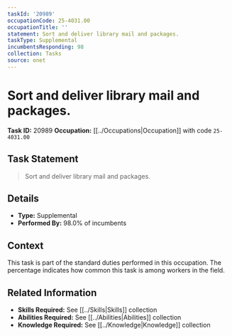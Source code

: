 ```yaml
---
taskId: '20989'
occupationCode: 25-4031.00
occupationTitle: ''
statement: Sort and deliver library mail and packages.
taskType: Supplemental
incumbentsResponding: 98
collection: Tasks
source: onet
---
```

# Sort and deliver library mail and packages.

**Task ID:** 20989
**Occupation:** [[../Occupations|Occupation]] with code `25-4031.00`

## Task Statement

> Sort and deliver library mail and packages.

## Details

- **Type:** Supplemental
- **Performed By:** 98.0% of incumbents

## Context

This task is part of the standard duties performed in this occupation. The percentage indicates how common this task is among workers in the field.

## Related Information

- **Skills Required:** See [[../Skills|Skills]] collection
- **Abilities Required:** See [[../Abilities|Abilities]] collection
- **Knowledge Required:** See [[../Knowledge|Knowledge]] collection
